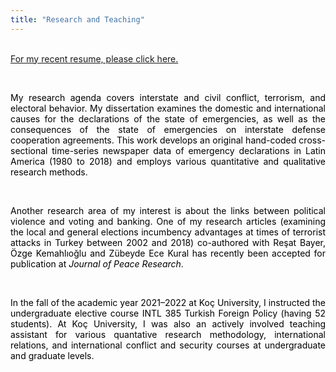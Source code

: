 ```yaml
---
title: "Research and Teaching"
---
```


<style>
body {
text-align: justify}
</style>

<br>
<a href="https://www.dropbox.com/s/vmp1qpgt2ll4sqy/Emine%20Ar%C4%B1_CV_upNovember_5_2022-EN.pdf?dl=0">For my recent resume, please click here. </a>


<br>
<p style="color:black"> My research agenda covers interstate and civil conflict, terrorism, and electoral
behavior. My dissertation examines the domestic and international causes for the declarations of
the state of emergencies, as well as the consequences of the state of emergencies on interstate
defense cooperation agreements. This work develops an original hand-coded cross-sectional
time-series newspaper data of emergency declarations in Latin America (1980 to 2018) and
employs various quantitative and qualitative research methods. </p>

<br>

<p style="color:black"> Another research area of my interest is about the links between political violence and voting and banking. One of my research articles (examining the local and general elections incumbency advantages at times of terrorist attacks in Turkey between 2002 and 2018) co-authored with Reşat Bayer, Özge Kemahlıoğlu and Zübeyde Ece Kural has recently been accepted for publication at <i>Journal of Peace Research</i>. </p>

<br>
<p style="color:black"> In the fall of the academic year 2021–2022 at Koç University, I instructed the undergraduate elective course INTL 385 Turkish Foreign Policy (having 52 students). At Koç University, I was also an actively involved teaching assistant for various quantative research methodology, international relations, and international conflict and security courses at undergraduate and graduate levels.  </p>

